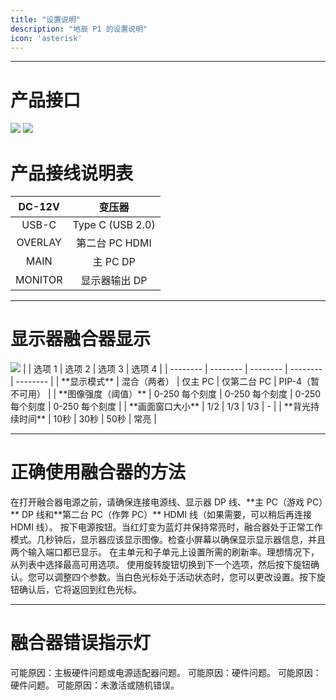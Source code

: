 ```yaml
---
title: "设置说明"
description: "地辰 P1 的设置说明"
icon: 'asterisk'
---
```


---
# 产品接口
<Frame>
      <img src="/cn/images/4k0.png" />
</Frame>
<Frame>
      <img src="/cn/images/4k1.png" />
</Frame>

# 产品接线说明表

| DC-12V | 变压器                           |
| :--------: | :-------------------------------------: |
| USB-C     | Type C (USB 2.0)                     |
| OVERLAY      | 第二台 PC HDMI                          |
| MAIN   | 主 PC DP |
| MONITOR | 显示器输出 DP |

---

# 显示器融合器显示
<Frame>
      <img src="/cn/images/4k2.png" />
</Frame>
|       | 选项 1 | 选项 2 | 选项 3 | 选项 4 |
| -------- | -------- | -------- | -------- | -------- | 
| **显示模式**     | 混合（两者） | 仅主 PC | 仅第二台 PC | PIP-4（暂不可用） |
| **图像强度（阈值）**  | 0-250 每个刻度 | 0-250 每个刻度 | 0-250 每个刻度 | 0-250 每个刻度 |
| **画面窗口大小**   | 1/2 | 1/3 | 1/3 | - |
| **背光持续时间** | 10秒 | 30秒 | 50秒 | 常亮 |

---

# 正确使用融合器的方法
<Steps>
  <Step title="正确连接所有线缆">
    在打开融合器电源之前，请确保连接电源线、显示器 DP 线、**主 PC（游戏 PC）** DP 线和**第二台 PC（作弊 PC）** HDMI 线（如果需要，可以稍后再连接 HDMI 线）。
  </Step>
  <Step title="打开融合器电源并检查输出">
    按下电源按钮。当红灯变为蓝灯并保持常亮时，融合器处于正常工作模式。几秒钟后，显示器应该显示图像。检查小屏幕以确保显示显示器信息，并且两个输入端口都已显示。
  </Step>
  <Step title="配置融合器设置">
    在主单元和子单元上设置所需的刷新率。理想情况下，从列表中选择最高可用选项。
  </Step>
  <Step title="确认并应用所有设置">
    使用旋转旋钮切换到下一个选项，然后按下旋钮确认。您可以调整四个参数。当白色光标处于活动状态时，您可以更改设置。按下旋钮确认后，它将返回到红色光标。
  </Step>
</Steps>

---

# 融合器错误指示灯
<AccordionGroup>
  <Accordion title="按下电源按钮后无指示灯" icon="circle-question" defaultOpen="true">
    可能原因：主板硬件问题或电源适配器问题。
  </Accordion>

  <Accordion title="按下电源按钮后红灯熄灭" icon="circle-question" defaultOpen="true">
    可能原因：硬件问题。
  </Accordion>

  <Accordion title="按下电源按钮后红灯变为蓝灯并闪烁" icon="circle-question" defaultOpen="true">
    可能原因：硬件问题。
  </Accordion>

  <Accordion title="按下电源按钮后红灯变为绿灯并闪烁" icon="circle-question" defaultOpen="true">
    可能原因：未激活或随机错误。
  </Accordion>
</AccordionGroup>